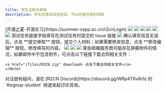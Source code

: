 ```yaml
---
title: 学生注册与审核
description: 学生完成测试任务后，可以开始任务的领取
---
```


<Stepper>
  <StepperItem title="第一步：进入开源之夏-开源实习官网，点击学生注册按钮">
    [开源之夏-开源实习](https://summer-ospp.ac.cn/r2cnLogin)
    <img src="/images/student/signup/signup-1.png" />
  </StepperItem>
  <StepperItem title="第二步：填写账号邮箱地址和密码，点击立即注册（之前参加过开源之夏其他项目的同学需要用新邮箱重新注册）。">
    <img src="/images/student/signup/signup-2.png" />
  </StepperItem>
  <StepperItem title="第三步：注册成功后，提示登录邮箱验证邮件地址">
    <img src="/images/student/signup/signup-3.png" />
  </StepperItem>
  <StepperItem title="第四步：在邮箱中点击链接验证邮箱有效性">
    <img src="/images/student/signup/signup-4.png" />
  </StepperItem>
  <StepperItem title="第五步：邮箱验证成功，出现账户激活页面">
    <img src="/images/student/signup/signup-5.png" />
  </StepperItem>
  <StepperItem title="第六步：重新进入开源之夏-开源实习官网，输入账号密码进行登录，完善个人信息">
    <img src="/images/student/signup/signup-6.png" />
  </StepperItem>
  <StepperItem title="第七步：按照要求填写基本信息、教育信息、个人经历等字段，填写过程中可以点击保存草稿按钮，保存填写的内容">
    <Note type="danger" title="填写测试任务链接字段">
        测试任务链接字段填写在测试任务时提交的 Issue 链接
    </Note>
    <img src="/images/student/signup/signup-7.png" />
    确认填写信息无误后，点击 **提交审核** 按钮，提交个人材料；如果需要修改信息，点击 **修改编辑** 按钮，修改填写的内容。
    <img src="/images/student/signup/signup-8.png" />
  </StepperItem>
  <StepperItem title="第八步：进入系统认证阶段">
    <img src="/images/student/signup/signup-8.png" />
  </StepperItem>
  <StepperItem title="第九步：系统认证阶段通过后，进入待组委会审核阶段">
    <img src="/images/student/signup/signup-10.png" />
  </StepperItem>
  <StepperItem title="第十步：组委会审核通过后，学生会收到邮件通知，学生根据邮件通知准备相关材料回复邮件">
    <Note type="danger" title="注意事项">
    某些邮箱服务商可能存在屏蔽附件的情况，如果邮件中不包含附件，可点击以下链接下载合同相关文件：

    <a href="/files/R2CN.zip" download> 点击下载合同相关文件</a>
    </Note>
  </StepperItem>
</Stepper>

<Note type="danger" title="注意事项">
    对注册有疑问，请在 [R2CN Discord](https://discord.gg/WRp4TKv6rh) 的 `#signup-student` 频道发起讨论咨询。
</Note>
